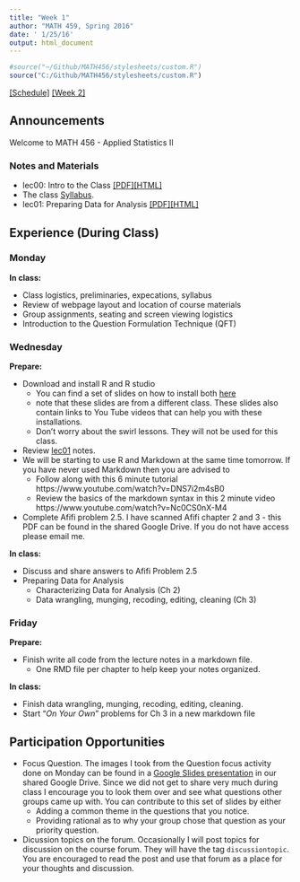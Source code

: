 ```yaml
---
title: "Week 1"
author: "MATH 459, Spring 2016"
date: ' 1/25/16'
output: html_document
---
```

```r
#source("~/Github/MATH456/stylesheets/custom.R")
source("C:/Github/MATH456/stylesheets/custom.R")
```
[[Schedule]](Schedule.html) [[Week 2]](wk02.html)

## Announcements
Welcome to MATH 456 - Applied Statistics II

### Notes and Materials
* lec00: Intro to the Class [[PDF]](notes/lec00_Intro.pdf)[[HTML]](notes/lec00_Intro.html)
* The class [Syllabus](./Syllabus.html). 
* lec01: Preparing Data for Analysis [[PDF]](notes/lec01_data_prep.pdf)[[HTML]](notes/lec01_data_prep.html)


## Experience (During Class)
### Monday
**In class:**

* Class logistics, preliminaries, expecations, syllabus
* Review of webpage layout and location of course materials
* Group assignments, seating and screen viewing logistics
* Introduction to the Question Formulation Technique (QFT)


### Wednesday
**Prepare:**  

* Download and install R and R studio  
    - You can find a set of slides on how to install both [here](http://htmlpreview.github.io/?https://github.com/norcalbiostat/R-Bootcamp/blob/gh-pages/lecture_notes/0_2_-_Setup_R_and_R_Studio.html) 
    - note that these slides are from a different class. These slides also contain links to You Tube videos that can help you with these installations.
    - Don't worry about the swirl lessons. They will not be used for this class. 
* Review [lec01](notes/lec01_data_prep.html) notes.    
* We will be starting to use R and Markdown at the same time tomorrow. If you have never used Markdown then you are advised to  
    - Follow along with this 6 minute tutorial https://www.youtube.com/watch?v=DNS7i2m4sB0 
    - Review the basics of the markdown syntax in this 2 minute video https://www.youtube.com/watch?v=Nc0CS0nX-M4
* Complete Afifi problem 2.5. I have scanned Afifi chapter 2 and 3 - this PDF can be found in the shared Google Drive. If you do not have access please email me. 

**In class:**

* Discuss and share answers to Afifi Problem 2.5
* Preparing Data for Analysis
    - Characterizing Data for Analysis (Ch 2)
    - Data wrangling, munging, recoding, editing, cleaning (Ch 3)


### Friday
**Prepare:** 

* Finish write all code from the lecture notes in a markdown file. 
  - One RMD file per chapter to help keep your notes organized. 
  
**In class:**

* Finish data wrangling, munging, recoding, editing, cleaning.
* Start "_On Your Own_" problems for Ch 3 in a new markdown file 


## Participation Opportunities

* Focus Question. The images I took from the Question focus activity done on
  Monday can be found in a [Google Slides presentation](https://drive.google.com/open?id=1VofDG-p_Df42qsYDg9HgaKgKs_7UfDeXofA0HJen8so) 
  in our shared Google Drive. Since we did not get to share very much during
  class I encourage you to look them over and see what questions other groups 
  came up with. You can contribute to this set of slides by either  
    - Adding a common theme in the questions that you notice. 
    - Providing rational as to why your group chose that question as your priority question. 
* Dicussion topics on the forum. Occasionally I will post topics for discussion on the
  course forum. They will have the tag `discussiontopic`. You are encouraged to read the
  post and use that forum as a place for your thoughts and discussion. 
  